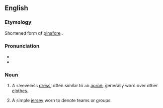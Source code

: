 ==English==

===Etymology===
Shortened form of [[pinafore]] {{suffix|en||y}}.

===Pronunciation===
* {{IPA|en|/ˈpɪni/}}
* {{rhymes|en|ɪni}}

===Noun===
{{en-noun|pinnies}}

# A sleeveless [[dress]], often similar to an [[apron]], generally worn over other [[clothes]].
# {{lb|en|colloquial}} A simple [[jersey]] worn to denote teams or groups.